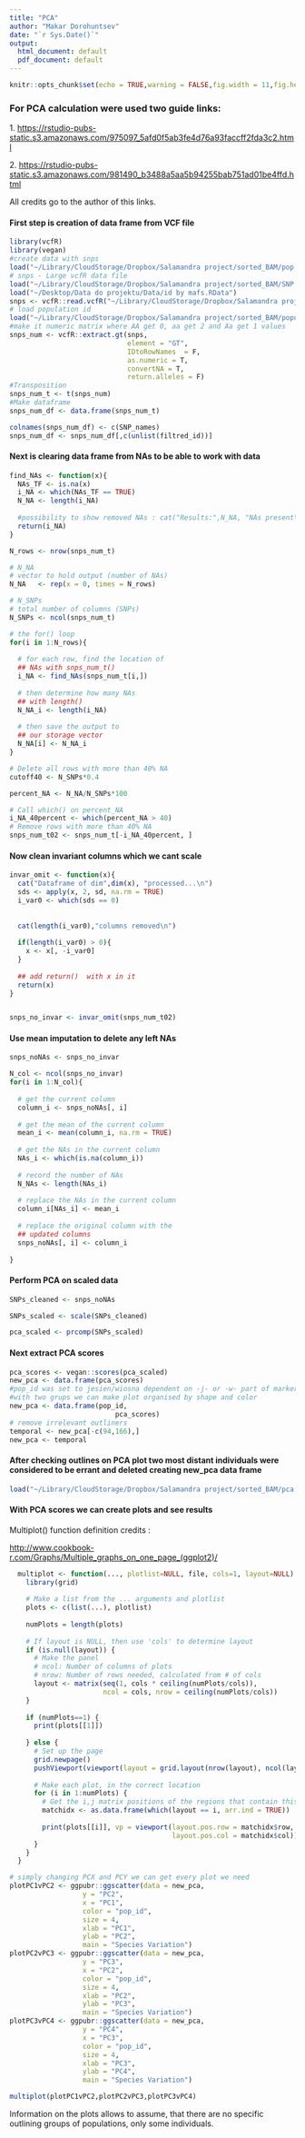 ```yaml
---
title: "PCA"
author: "Makar Dorohuntsev"
date: "`r Sys.Date()`"
output:
  html_document: default
  pdf_document: default
---
```


```r
knitr::opts_chunk$set(echo = TRUE,warning = FALSE,fig.width = 11,fig.height = 10)
```

### For PCA calculation were used two guide links:

1\. <https://rstudio-pubs-static.s3.amazonaws.com/975097_5afd0f5ab3fe4d76a93faccff2fda3c2.html>

2\. <https://rstudio-pubs-static.s3.amazonaws.com/981490_b3488a5aa5b94255bab751ad01be4ffd.html>

All credits go to the author of this links.

#### First step is creation of data frame from VCF file

```r

library(vcfR)
library(vegan)
#create data with snps
load("~/Library/CloudStorage/Dropbox/Salamandra project/sorted_BAM/pop name.RData")
# snps - Large vcfR data file
load("~/Library/CloudStorage/Dropbox/Salamandra project/sorted_BAM/SNP names.RData")
load("~/Desktop/Data do projektu/Data/id by mafs.RData")
snps <- vcfR::read.vcfR("~/Library/CloudStorage/Dropbox/Salamandra project/sorted_BAM/final.vcf", convertNA  = TRUE)
# load population id
load("~/Library/CloudStorage/Dropbox/Salamandra project/sorted_BAM/population id.RData")
#make it numeric matrix where AA get 0, aa get 2 and Aa get 1 values
snps_num <- vcfR::extract.gt(snps, 
                             element = "GT",
                             IDtoRowNames  = F,
                             as.numeric = T,
                             convertNA = T,
                             return.alleles = F)
#Transposition
snps_num_t <- t(snps_num) 
#Make dataframe
snps_num_df <- data.frame(snps_num_t)

colnames(snps_num_df) <- c(SNP_names)
snps_num_df <- snps_num_df[,c(unlist(filtred_id))]
```

#### Next is clearing data frame from NAs to be able to work with data

```r

find_NAs <- function(x){
  NAs_TF <- is.na(x)
  i_NA <- which(NAs_TF == TRUE)
  N_NA <- length(i_NA)
  
  #possibility to show removed NAs : cat("Results:",N_NA, "NAs present\n.")
  return(i_NA)
}

N_rows <- nrow(snps_num_t)

# N_NA
# vector to hold output (number of NAs)
N_NA   <- rep(x = 0, times = N_rows)

# N_SNPs
# total number of columns (SNPs)
N_SNPs <- ncol(snps_num_t)

# the for() loop
for(i in 1:N_rows){
  
  # for each row, find the location of
  ## NAs with snps_num_t()
  i_NA <- find_NAs(snps_num_t[i,]) 
  
  # then determine how many NAs
  ## with length()
  N_NA_i <- length(i_NA)
  
  # then save the output to 
  ## our storage vector
  N_NA[i] <- N_NA_i
}

# Delete all rows with more than 40% NA
cutoff40 <- N_SNPs*0.4

percent_NA <- N_NA/N_SNPs*100

# Call which() on percent_NA
i_NA_40percent <- which(percent_NA > 40) 
# Remove rows with more than 40% NA
snps_num_t02 <- snps_num_t[-i_NA_40percent, ]
```

#### Now clean invariant columns which we cant scale

```r
invar_omit <- function(x){
  cat("Dataframe of dim",dim(x), "processed...\n")
  sds <- apply(x, 2, sd, na.rm = TRUE)
  i_var0 <- which(sds == 0)
  
  
  cat(length(i_var0),"columns removed\n")
  
  if(length(i_var0) > 0){
    x <- x[, -i_var0]
  }
  
  ## add return()  with x in it
  return(x)                      
}


snps_no_invar <- invar_omit(snps_num_t02) 
```

#### Use mean imputation to delete any left NAs

```r
snps_noNAs <- snps_no_invar

N_col <- ncol(snps_no_invar)
for(i in 1:N_col){
  
  # get the current column
  column_i <- snps_noNAs[, i]
  
  # get the mean of the current column
  mean_i <- mean(column_i, na.rm = TRUE)
  
  # get the NAs in the current column
  NAs_i <- which(is.na(column_i))
  
  # record the number of NAs
  N_NAs <- length(NAs_i)
  
  # replace the NAs in the current column
  column_i[NAs_i] <- mean_i
  
  # replace the original column with the
  ## updated columns
  snps_noNAs[, i] <- column_i
  
}
```

#### Perform PCA on scaled data

```r

SNPs_cleaned <- snps_noNAs

SNPs_scaled <- scale(SNPs_cleaned)

pca_scaled <- prcomp(SNPs_scaled)
```

#### Next extract PCA scores

```r
pca_scores <- vegan::scores(pca_scaled)
new_pca <- data.frame(pca_scores)
#pop_id was set to jesien/wiosna dependent on -j- or -w- part of marker name
#with two grups we can make plot organised by shape and color
new_pca <- data.frame(pop_id,
                          pca_scores)
# remove irrelevant outliners
temporal <- new_pca[-c(94,166),]
new_pca <- temporal
```

#### After checking outlines on PCA plot two most distant individuals were considered to be errant and deleted creating new_pca data frame

```r
load("~/Library/CloudStorage/Dropbox/Salamandra project/sorted_BAM/pca data.RData")
```

#### With PCA scores we can create plots and see results

Multiplot() function definition credits :

[http://www.cookbook-r.com/Graphs/Multiple_graphs_on_one_page\_(ggplot2)/](http://www.cookbook-r.com/Graphs/Multiple_graphs_on_one_page_(ggplot2)/){.uri}

```r
  multiplot <- function(..., plotlist=NULL, file, cols=1, layout=NULL) {
    library(grid)
    
    # Make a list from the ... arguments and plotlist
    plots <- c(list(...), plotlist)
    
    numPlots = length(plots)
    
    # If layout is NULL, then use 'cols' to determine layout
    if (is.null(layout)) {
      # Make the panel
      # ncol: Number of columns of plots
      # nrow: Number of rows needed, calculated from # of cols
      layout <- matrix(seq(1, cols * ceiling(numPlots/cols)),
                       ncol = cols, nrow = ceiling(numPlots/cols))
    }
    
    if (numPlots==1) {
      print(plots[[1]])
      
    } else {
      # Set up the page
      grid.newpage()
      pushViewport(viewport(layout = grid.layout(nrow(layout), ncol(layout))))
      
      # Make each plot, in the correct location
      for (i in 1:numPlots) {
        # Get the i,j matrix positions of the regions that contain this subplot
        matchidx <- as.data.frame(which(layout == i, arr.ind = TRUE))
        
        print(plots[[i]], vp = viewport(layout.pos.row = matchidx$row,
                                        layout.pos.col = matchidx$col))
      }
    }
  }
```

```r
# simply changing PCX and PCY we can get every plot we need 
plotPC1vPC2 <- ggpubr::ggscatter(data = new_pca,
                  y = "PC2",
                  x = "PC1",
                  color = "pop_id",
                  size = 4,
                  xlab = "PC1",
                  ylab = "PC2",
                  main = "Species Variation")
plotPC2vPC3 <- ggpubr::ggscatter(data = new_pca,
                  y = "PC3",
                  x = "PC2",
                  color = "pop_id",
                  size = 4,
                  xlab = "PC2",
                  ylab = "PC3",
                  main = "Species Variation")
plotPC3vPC4 <- ggpubr::ggscatter(data = new_pca,
                  y = "PC4",
                  x = "PC3",
                  color = "pop_id",
                  size = 4,
                  xlab = "PC3",
                  ylab = "PC4",
                  main = "Species Variation")

multiplot(plotPC1vPC2,plotPC2vPC3,plotPC3vPC4)
```

Information on the plots allows to assume, that there are no specific outlining groups of populations, only some individuals.
